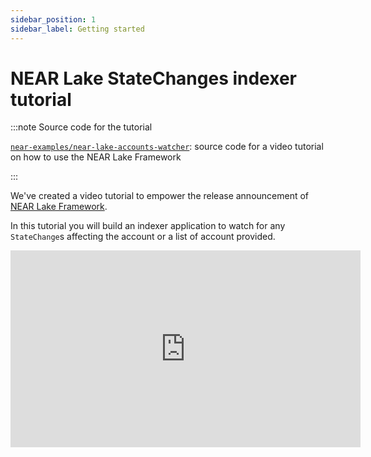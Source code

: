 ```yaml
---
sidebar_position: 1
sidebar_label: Getting started
---
```


# NEAR Lake StateChanges indexer tutorial

:::note Source code for the tutorial

[`near-examples/near-lake-accounts-watcher`](https://github.com/near-examples/near-lake-accounts-watcher): source code for a video tutorial on how to use the NEAR Lake Framework

:::

We've created a video tutorial to empower the release announcement of [NEAR Lake Framework](../projects/near-lake-framework).

In this tutorial you will build an indexer application to watch for any `StateChange`s affecting the account or a list of account provided.

<iframe width="560" height="315" src="https://www.youtube.com/embed/GsF7I93K-EQ" title="YouTube video player" frameborder="0" allow="accelerometer; autoplay; clipboard-write; encrypted-media; gyroscope; picture-in-picture" allowfullscreen></iframe>
